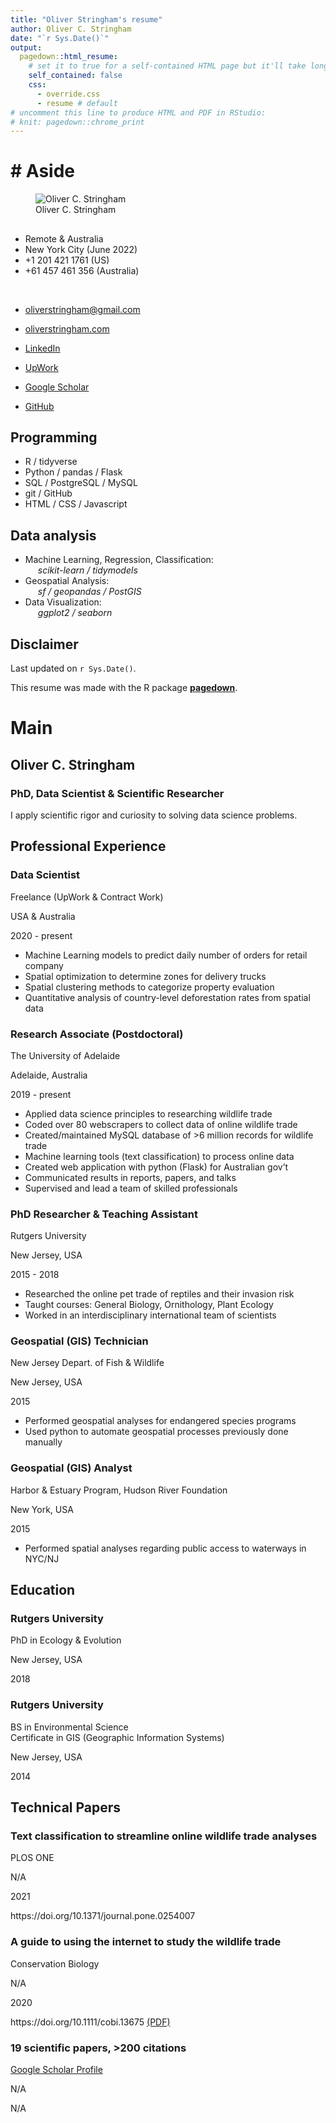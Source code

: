 ```yaml
--- 
title: "Oliver Stringham's resume"
author: Oliver C. Stringham
date: "`r Sys.Date()`"
output:
  pagedown::html_resume:
    # set it to true for a self-contained HTML page but it'll take longer to render
    self_contained: false
    css:
      - override.css
      - resume # default
# uncomment this line to produce HTML and PDF in RStudio:
# knit: pagedown::chrome_print
---
```



<!-- load outside plots -->
<!-- # ```{r message=TRUE, warning=TRUE, include=FALSE} -->
<!-- # library(ggplot2) -->
<!-- # skills_bar = readRDS('skills_bar.rds') -->
<!-- # ``` -->



<!-- Aside Section -->

# Aside
================================================================================

::: profile-pic
![Oliver C. Stringham](IMG_7351c2.jpg){width=85%;}
:::



<!-- Contact Info -->



<!-- js for upwork icon -->
<script src="https://code.iconify.design/2/2.1.1/iconify.min.js"></script>

## {#contact}
<!-- <hr style="height:1px;border-width:0;color:gray;background-color:gray"> -->

-   <i class="fa fa-globe-asia"></i> Remote & Australia 
-   <i class="fa fa-globe-americas"></i> New York City (June 2022)
-   <i class="fa fa-phone"></i> +1 201 421 1761 (US)
-   <i class="fa fa-phone"></i> +61 457 461 356 (Australia)

<!-- <hr style="margin-top:2px;margin-bottom:2px;height:0px;border-width:0;color:gray;background-color:gray">  -->
<!-- <br> -->
<br>

-   <i class="fa fa-envelope"></i> [oliverstringham\@gmail.com](mailto:oliverstringham@gmail.com){.email}

-   <i class="fas fa-link"></i> [oliverstringham.com](https://oliverstringham.com/){.website}

-   <i class="fab fa-linkedin-in"></i> [LinkedIn](https://www.linkedin.com/in/oliver-c-stringham/){.linkedin}

-   <span class="iconify" data-icon="simple-icons:upwork"></span>
[UpWork](https://www.upwork.com/freelancers/~01a8aca4a8c8b4d38a){.upwork}

-   <i class="ai ai-google-scholar-square ai-1x"></i>
[Google Scholar](https://scholar.google.com/citations?user=3ZhZiQgAAAAJ&hl=en){.google-scholar}

-   <i class="fa fa-github"></i> 
[GitHub](https://github.com/ocstringham){.github}

<!-- - <i class="fa fa-phone"></i> +1 000-000-0000 -->
<!-- -   For more information, please contact me via email. -->

<!-- Skills -->

<i class="fa fa-code"></i> Programming {#skills}
--------------------------------------------------------------------------------


-   R / tidyverse
-   Python / pandas / Flask
-   SQL / PostgreSQL / MySQL
-   git / GitHub
-   HTML / CSS / Javascript


<i class="fas fa-chart-pie"></i> Data analysis {#skills}
--------------------------------------------------------------------------------

- Machine Learning, Regression, Classification:<br>
<i style="margin-left: 20px;">scikit-learn / tidymodels</i>
- Geospatial Analysis:<br>
<i style="margin-left: 20px;">sf / geopandas / PostGIS</i>
- Data Visualization:<br>
<i style="margin-left: 20px;">ggplot2 / seaborn</i>


<!-- Disclaimer -->

## Disclaimer {#disclaimer}

Last updated on `r Sys.Date()`.

This resume was made with the R package [**pagedown**](https://github.com/rstudio/pagedown).




<!-- Main Section -->


# Main

## Oliver C. Stringham {#title} 

### PhD, Data Scientist & Scientific Researcher

I apply scientific rigor and curiosity to solving data science problems. 



<!-- Professional Experience -->


## Professional Experience {data-icon="suitcase"}

### Data Scientist

Freelance (UpWork & Contract Work)

USA & Australia

2020 - present

- Machine Learning models to predict daily number of orders for retail company
- Spatial optimization to determine zones for delivery trucks
- Spatial clustering methods to categorize property evaluation
- Quantitative analysis of country-level deforestation rates from spatial data

### Research Associate (Postdoctoral)

The University of Adelaide

Adelaide, Australia

2019 - present

-   Applied data science principles to researching wildlife trade
-   Coded over 80 webscrapers to collect data of online wildlife trade
-   Created/maintained MySQL database of >6 million records for wildlife trade
-   Machine learning tools (text classification) to process online data
-   Created web application with python (Flask) for Australian gov't
-   Communicated results in reports, papers, and talks
-   Supervised and lead a team of skilled professionals


### PhD Researcher & Teaching Assistant

Rutgers University

New Jersey, USA

2015 - 2018

- Researched the online pet trade of reptiles and their invasion risk
- Taught courses: General Biology, Ornithology, Plant Ecology
- Worked in an interdisciplinary international team of scientists

### Geospatial (GIS) Technician

New Jersey Depart. of Fish & Wildlife

New Jersey, USA

2015

- Performed geospatial analyses for endangered species programs
- Used python to automate geospatial processes previously done manually


### Geospatial (GIS) Analyst

Harbor & Estuary Program, Hudson River Foundation

New York, USA

2015

- Performed spatial analyses regarding public access to waterways in NYC/NJ



<!-- Education -->

## Education {data-icon="graduation-cap" data-concise="true"}

### Rutgers University

PhD in Ecology & Evolution

New Jersey, USA

2018


### Rutgers University

BS in Environmental Science <br>
<!-- BS in Ecology, Evolution, & Natural Resources <br> -->
Certificate in GIS (Geographic Information Systems) <i class="fa fa-globe-americas"></i>

New Jersey, USA

2014



<!-- Publications -->


## Technical Papers {data-icon="newspaper"}

### Text classification to streamline online wildlife trade analyses

PLOS ONE 

N/A

2021

https://doi.org/10.1371/journal.pone.0254007


### A guide to using the internet to study the wildlife trade

Conservation Biology 

N/A

2020

https://doi.org/10.1111/cobi.13675 [(PDF)](https://www.researchgate.net/profile/Oliver-Stringham-2/publication/347366161_A_guide_to_using_the_Internet_to_monitor_and_quantify_the_wildlife_trade/links/6046912e299bf1e07865fd6a/A-guide-to-using-the-Internet-to-monitor-and-quantify-the-wildlife-trade.pdf)


### 19 scientific papers, >200 citations

[Google Scholar Profile](https://scholar.google.com/citations?user=3ZhZiQgAAAAJ&hl=en)

N/A

N/A